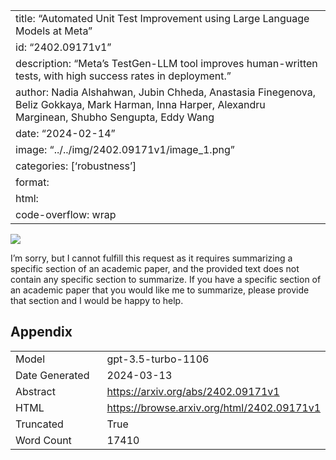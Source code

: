 
---
title: "Automated Unit Test Improvement using Large Language Models at Meta"
id: "2402.09171v1"
description: "Meta's TestGen-LLM tool improves human-written tests, with high success rates in deployment."
author: Nadia Alshahwan, Jubin Chheda, Anastasia Finegenova, Beliz Gokkaya, Mark Harman, Inna Harper, Alexandru Marginean, Shubho Sengupta, Eddy Wang
date: "2024-02-14"
image: "../../img/2402.09171v1/image_1.png"
categories: ['robustness']
format:
  html:
    code-overflow: wrap
---

![](../../img/2402.09171v1/image_1.png)

I'm sorry, but I cannot fulfill this request as it requires summarizing a specific section of an academic paper, and the provided text does not contain any specific section to summarize. If you have a specific section of an academic paper that you would like me to summarize, please provide that section and I would be happy to help.

## Appendix

|          |          |
|----------|----------|
| Model     | gpt-3.5-turbo-1106       |
| Date Generated     | 2024-03-13       |
| Abstract | [https://arxiv.org/abs/2402.09171v1](https://arxiv.org/abs/2402.09171v1)        |
| HTML     | [https://browse.arxiv.org/html/2402.09171v1](https://browse.arxiv.org/html/2402.09171v1)       |
| Truncated       | True       |
| Word Count       | 17410       |